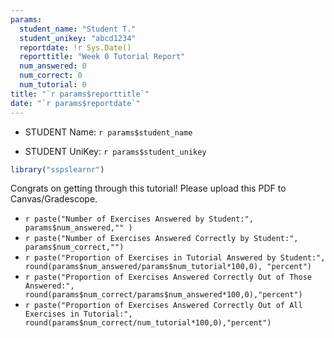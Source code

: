 ```yaml
---
params:
  student_name: "Student T."
  student_unikey: "abcd1234"
  reportdate: !r Sys.Date()
  reporttitle: "Week 0 Tutorial Report"
  num_answered: 0
  num_correct: 0
  num_tutorial: 0
title: "`r params$reporttitle`"
date: "`r params$reportdate`"
---
```


* STUDENT Name: `r params$student_name`

* STUDENT UniKey: `r params$student_unikey`

```r
library("sspslearnr")
```

Congrats on getting through this tutorial! Please upload this PDF to Canvas/Gradescope. 


- `r paste("Number of Exercises Answered by Student:", params$num_answered,"" )`
- `r paste("Number of Exercises Answered Correctly by Student:", params$num_correct,"")`
- `r paste("Proportion of Exercises in Tutorial Answered by Student:", round(params$num_answered/params$num_tutorial*100,0), "percent")`
- `r paste("Proportion of Exercises Answered Correctly Out of Those Answered:", round(params$num_correct/params$num_answered*100,0),"percent")`
- `r paste("Proportion of Exercises Answered Correctly Out of All Exercises in Tutorial:", round(params$num_correct/num_tutorial*100,0),"percent")`
